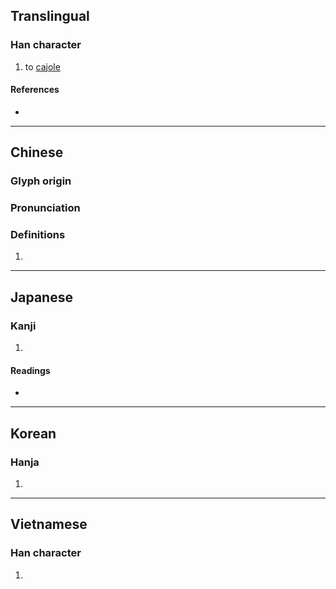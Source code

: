 {{character info/new}}
==Translingual==

===Han character===
{{Han char|rn=30|rad=口|as=07|sn=10|four=66081|canj=RRYO|ids=⿰口足}}

# to [[cajole]]

====References====
* {{Han ref|kx=0190.200|dkj=03653|dj=0410.030|hdz=10630.020|uh=54EB|ud=21739|bh=D0FB|bd=53499}}

----

==Chinese==
{{zh-forms}}

===Glyph origin===
{{Han etym}}

===Pronunciation===
{{zh-pron
|m=zú
|c=zuk1
|mc=y
|oc=y
|cat=
}}

===Definitions===
{{zh-hanzi}}

# {{rfdef|zh}}

----

==Japanese==

===Kanji===
{{ja-kanji|grade=|rs=口07}}

# {{rfdef|ja|sort=口07}}

====Readings====
* {{ja-readings|on=[[しょく]] (shoku), [[そく]] (soku)|kun=[[こびる]] (kobiru)}}

----

==Korean==

===Hanja===
{{ko-hanja|hangeul=족}}

# {{rfdef|ko|sort=口07}}

----

==Vietnamese==

===Han character===
{{vi-hantu|rúc|rs=口07}}

# {{rfdef|vi}}